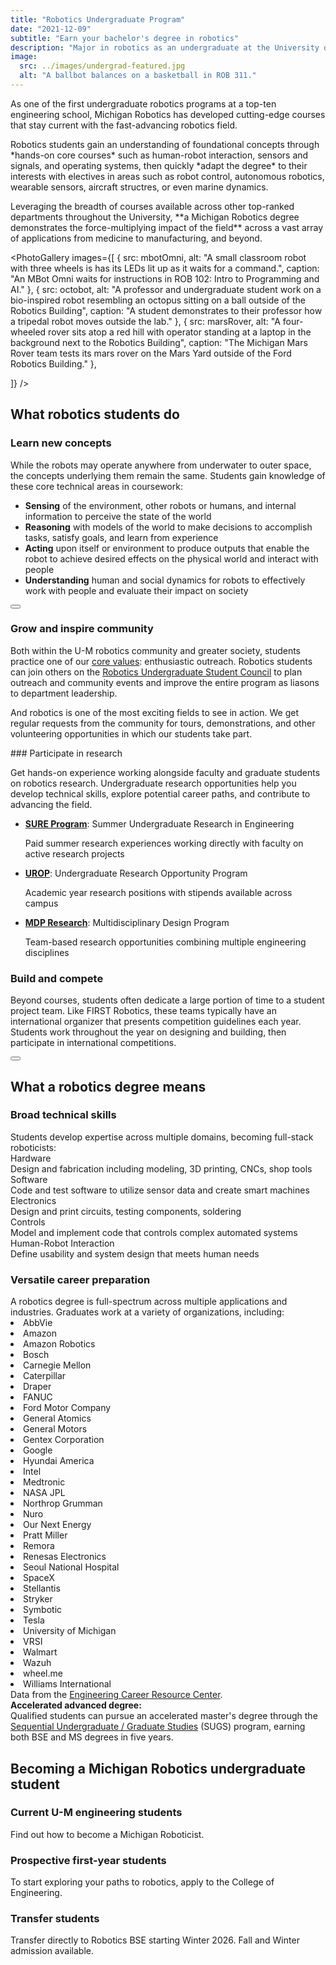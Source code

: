 ```yaml
---
title: "Robotics Undergraduate Program"
date: "2021-12-09"
subtitle: "Earn your bachelor's degree in robotics"
description: "Major in robotics as an undergraduate at the University of Michigan."
image:
  src: ../images/undergrad-featured.jpg
  alt: "A ballbot balances on a basketball in ROB 311."
---
```




<div class="grid lg:grid-cols-3 gap-8 items-start">
  <div class="lg:col-span-2">
    <p class="mt-0 text-xl max-w-2xl leading-relaxed">As one of the first undergraduate robotics programs at a top-ten engineering school, Michigan Robotics has developed cutting-edge courses that stay current with the fast-advancing robotics field.</p>
    <p class="text-lg max-w-3xl leading-relaxed">Robotics students gain an understanding of foundational concepts through *hands-on core courses* such as human-robot interaction, sensors and signals, and operating systems, then quickly *adapt the degree* to their interests with electives in areas such as robot control, autonomous robotics, wearable sensors, aircraft structres, or even marine dynamics.</p>
    <p class="text-lg max-w-3xl leading-relaxed">Leveraging the breadth of courses available across other top-ranked departments throughout the University, **a Michigan Robotics degree demonstrates the force-multiplying impact of the field** across a vast array of applications from medicine to manufacturing, and beyond.</p>
  </div>
  <div class="lg:col-span-1 flex justify-center lg:justify-end">
    <MBotAnimation />
  </div>
</div>

<PhotoGallery
images={[
   { src: mbotOmni, alt: "A small classroom robot with three wheels is has its LEDs lit up as it waits for a command.", caption: "An MBot Omni waits for instructions in ROB 102: Intro to Programming and AI." },
    { src: octobot, alt: "A professor and undergraduate student work on a bio-inspired robot resembling an octopus sitting on a ball outside of the Robotics Building", caption: "A student demonstrates to their professor how a tripedal robot moves outside the lab." },
     { src: marsRover, alt: "A four-wheeled rover sits atop a red hill with operator standing at a laptop in the background next to the Robotics Building", caption: "The Michigan Mars Rover team tests its mars rover on the Mars Yard outside of the Ford Robotics Building." },
   
]} 
/>

## What robotics students do

<AnimatedActivities>

<div class="activity-card surface rounded-lg p-6 mb-6 break-inside-avoid">

### Learn new concepts
While the robots may operate anywhere from underwater to outer space, the concepts underlying them remain the same. Students gain knowledge of these core technical areas in coursework:

* **Sensing** of the environment, other robots or humans, and internal information to perceive the state of the world
* **Reasoning** with models of the world to make decisions to accomplish tasks, satisfy goals, and learn from experience
* **Acting** upon itself or environment to produce outputs that enable the robot to achieve desired effects on the physical world and interact with people
* **Understanding** human and social dynamics for robots to effectively work with people and evaluate their impact on society

<Button href="/academics/courses/complete-course-list/" text="View complete course list" class="mt-4" />

</div>
<div class="activity-card surface rounded-lg p-6 mb-6 break-inside-avoid">

### Grow and inspire community
Both within the U-M robotics community and greater society, students practice one of our [core values](/about/values): enthusiastic outreach. Robotics students can join others on the [Robotics Undergraduate Student Council](/academics/student-services/robotics-undergraduate-student-council) to plan outreach and community events and improve the entire program as liasons to department leadership.

And robotics is one of the most exciting fields to see in action. We get regular requests from the community for tours, demonstrations, and other volunteering opportunities in which our students take part.

</div>
<div class="activity-card surface rounded-lg p-6 mb-6 break-inside-avoid">
### Participate in research

Get hands-on experience working alongside faculty and graduate students on robotics research. Undergraduate research opportunities help you develop technical skills, explore potential career paths, and contribute to advancing the field.

<div class="mt-4">

* **[SURE Program](https://sure.engin.umich.edu)**: Summer Undergraduate Research in Engineering
  <div class="-mt-4 text-sm italic">Paid summer research experiences working directly with faculty on active research projects</div>

* **[UROP](https://lsa.umich.edu/urop/)**: Undergraduate Research Opportunity Program 
  <div class="-mt-4 text-sm italic">Academic year research positions with stipends available across campus</div>

* **[MDP Research](https://mdp.engin.umich.edu/faculty-research-mdp-projects/)**: Multidisciplinary Design Program
  <div class="-mt-4 text-sm italic"> Team-based research opportunities combining multiple engineering disciplines</div>

</div>

</div>



<div class="activity-card surface rounded-lg p-6 mb-6 break-inside-avoid">

### Build and compete
Beyond courses, students often dedicate a large portion of time to a student project team. Like FIRST Robotics, these teams typically have an international organizer that presents competition guidelines each year. Students work throughout the year on designing and building, then participate in international competitions.

<Button href="/people/student-teams" text="Explore student teams" class="mt-4" />

</div>

</AnimatedActivities>

<YouTubeGallery playlistId="PLdPQZLMHRjDJrYCrBQlxmT7iT4HQyKp5M" showDate={false} />

## What a robotics degree means

<div class="grid grid-cols-1 lg:grid-cols-2 gap-6">

<div class="surface-secondary rounded-lg p-6 mb-6">

<h3>Broad <span class="text-maize">technical skills</span></h3>
Students develop expertise across multiple domains, becoming full-stack roboticists:

<div class="grid grid-cols-1 gap-4 mt-4">
  <div class="bg-gray-100 dark:border-maize border dark:bg-transparent rounded-lg p-4 border-l-4 border-maize">
    <div class="font-semibold text-umichblue dark:text-maize mb-2">Hardware</div>
    <div class="text-sm text-umichblue dark:text-gray-200">Design and fabrication including modeling, 3D printing, CNCs, shop tools</div>
  </div>
  <div class="bg-gray-100 dark:border-maize border dark:bg-transparent rounded-lg p-4 border-l-4 border-maize">
    <div class="font-semibold text-umichblue dark:text-maize mb-2">Software</div>
    <div class="text-sm text-umichblue dark:text-gray-200">Code and test software to utilize sensor data and create smart machines</div>
  </div>
  <div class="bg-gray-100 dark:border-maize border dark:bg-transparent rounded-lg p-4 border-l-4 border-maize">
    <div class="font-semibold text-umichblue dark:text-maize mb-2">Electronics</div>
    <div class="text-sm text-umichblue dark:text-gray-200">Design and print circuits, testing components, soldering</div>
  </div>
  <div class="bg-gray-100 dark:border-maize border dark:bg-transparent rounded-lg p-4 border-l-4 border-maize">
    <div class="font-semibold text-umichblue dark:text-maize mb-2">Controls</div>
    <div class="text-sm text-umichblue dark:text-gray-200">Model and implement code that controls complex automated systems</div>
  </div>
  <div class="bg-gray-100 dark:border-maize border dark:bg-transparent rounded-lg p-4 border-l-4 border-maize">
    <div class="font-semibold text-umichblue dark:text-maize mb-2">Human-Robot Interaction</div>
    <div class="text-sm text-umichblue dark:text-gray-200">Define usability and system design that meets human needs</div>
  </div>
</div>
</div>

<div class="surface-secondary rounded-lg p-6 mb-6">


<h3><span class="text-maize">Versatile career</span> preparation</h3>
A robotics degree is full-spectrum across multiple applications and industries. Graduates work at a variety of organizations, including:

<ScrollFadeList>
  <li>AbbVie</li>
  <li>Amazon</li>
  <li>Amazon Robotics</li>
  <li>Bosch</li>
  <li>Carnegie Mellon</li>
  <li>Caterpillar</li>
  <li>Draper</li>
  <li>FANUC</li>
  <li>Ford Motor Company</li>
  <li>General Atomics</li>
  <li>General Motors</li>
  <li>Gentex Corporation</li>
  <li>Google</li>
  <li>Hyundai America</li>
  <li>Intel</li>
  <li>Medtronic</li>
  <li>NASA JPL</li>
  <li>Northrop Grumman</li>
  <li>Nuro</li>
  <li>Our Next Energy</li>
  <li>Pratt Miller</li>
  <li>Remora</li>
  <li>Renesas Electronics</li>
  <li>Seoul National Hospital</li>
  <li>SpaceX</li>
  <li>Stellantis</li>
  <li>Stryker</li>
  <li>Symbotic</li>
  <li>Tesla</li>
  <li>University of Michigan</li>
  <li>VRSI</li>
  <li>Walmart</li>
  <li>Wazuh</li>
  <li>wheel.me</li>
  <li>Williams International</li>
</ScrollFadeList>
<div class="text-xs italic">Data from the <a href="https://career.engin.umich.edu/students/michigan-engineering-student-salary-information/">Engineering Career Resource Center</a>.</div>
<div class="border-maize border rounded p-3 mt-4 text-sm">
  <strong class="text-maize">Accelerated advanced degree:</strong> <br/>Qualified students can pursue an accelerated master's degree through the <a href="/academics/graduate/sugs/" class="text-umichblue dark:text-maize hover:underline">Sequential Undergraduate / Graduate Studies</a> (SUGS) program, earning both BSE and MS degrees in five years.
</div>

</div>

</div>


## Becoming a Michigan Robotics undergraduate student

<div class="grid grid-cols-1 md:grid-cols-3 gap-6 mt-6 mb-8">
  <div class="surface rounded-lg p-6 border border-arboretumBlue border-2 dark:border dark:border-arboretumBlue/40 flex flex-col">
    <h3 class="text-xl font-bold mb-3">Current U-M engineering students</h3>
    <p class="mb-4 text-sm flex-grow">Find out how to become a Michigan Roboticist.</p>
    <MaizeButton href="/academics/undergraduate/degree-requirements" text="Declare Robotics Major" class="!w-full mt-auto" />
  </div>
  
  <div class="surface rounded-lg card-padded surface-accent p-6 flex flex-col">
    <h3 class="text-xl font-bold mb-3">Prospective first-year students</h3>
    <p class="mb-4 text-sm flex-grow">To start exploring your paths to robotics, apply to the College of Engineering.</p>
    <MaizeButton href="https://www.engin.umich.edu/admissions-aid/undergraduate/" text="Apply to Engineering" external="true" class="!w-full mt-auto" />
  </div>
  
  <div class="surface dark:!bg-rackhamGreen rounded-lg p-6 border border-rackhamGreen border-2 flex flex-col">
    <h3 class="text-xl font-bold mb-3">Transfer students</h3>
    <p class="mb-4 text-sm flex-grow">Transfer directly to Robotics BSE starting Winter 2026. Fall and Winter admission available.</p>
    <MaizeButton href="https://www.engin.umich.edu/admissions-aid/undergraduate/apply/#transfer" text="Apply as transfer" external="true" class="!w-full mt-auto" />
  </div>
</div>

